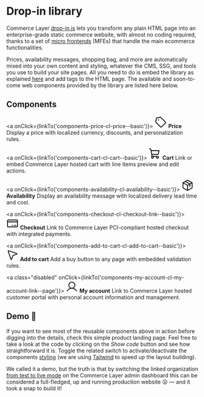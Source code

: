 
<Meta title={meta.title} />

# Drop-in library

Commerce Layer [drop-in.js](https://github.com/commercelayer/drop-in.js) lets you transform any plain HTML page into an enterprise-grade static commerce website, with almost no coding required, thanks to a set of [micro frontends](https://micro-frontends.org/) (MFEs) that handle the main ecommerce functionalities.

Prices, availability messages, shopping bag, and more are automatically mixed into your own content and styling, whatever the CMS, SSG, and tools you use to build your site pages. All you need to do is embed the library as explained [here](?path=/docs/getting-started--page) and add tags to the HTML page. The available and soon-to-come web components provided by the library are listed here below.

## Components

<div className="link-list">

  <a onClick={linkTo('components-price-cl-price--basic')}>
    <svg width="32" height="32" viewBox="0 0 32 32" fill="none" xmlns="http://www.w3.org/2000/svg">
      <path d="M15.3375 3.23738L5.25001 5.24988L3.23751 15.3374C3.20597 15.4984 3.21456 15.6648 3.26252 15.8218C3.31048 15.9787 3.39633 16.1215 3.51251 16.2374L16.5625 29.2874C16.6545 29.3815 16.7643 29.4563 16.8856 29.5073C17.0069 29.5584 17.1372 29.5847 17.2688 29.5847C17.4003 29.5847 17.5306 29.5584 17.6519 29.5073C17.7732 29.4563 17.883 29.3815 17.975 29.2874L29.2875 17.9749C29.3816 17.8829 29.4564 17.7731 29.5075 17.6518C29.5585 17.5305 29.5848 17.4002 29.5848 17.2686C29.5848 17.137 29.5585 17.0068 29.5075 16.8855C29.4564 16.7642 29.3816 16.6544 29.2875 16.5624L16.2375 3.51239C16.1216 3.39621 15.9788 3.31036 15.8219 3.2624C15.6649 3.21444 15.4986 3.20585 15.3375 3.23738V3.23738Z" stroke="black" stroke-width="2" stroke-linecap="round" stroke-linejoin="round"/>
      <path d="M10.5 12C11.3284 12 12 11.3284 12 10.5C12 9.67157 11.3284 9 10.5 9C9.67157 9 9 9.67157 9 10.5C9 11.3284 9.67157 12 10.5 12Z" fill="black"/>
    </svg>
    <span>
      <strong>Price</strong>
      Display a price with localized currency, discounts, and personalization rules.
    </span>
  </a>

  <a onClick={linkTo('components-cart-cl-cart--basic')}>
    <svg width="32" height="32" viewBox="0 0 32 32" fill="none" xmlns="http://www.w3.org/2000/svg">
      <path d="M23 23H8.725L5.2375 3.825C5.1967 3.59537 5.07691 3.38722 4.89887 3.23657C4.72082 3.08592 4.49572 3.00223 4.2625 3H2" stroke="black" stroke-width="2" stroke-linecap="round" stroke-linejoin="round"/>
      <path d="M10 28C11.3807 28 12.5 26.8807 12.5 25.5C12.5 24.1193 11.3807 23 10 23C8.61929 23 7.5 24.1193 7.5 25.5C7.5 26.8807 8.61929 28 10 28Z" stroke="black" stroke-width="2" stroke-linecap="round" stroke-linejoin="round"/>
      <path d="M23 28C24.3807 28 25.5 26.8807 25.5 25.5C25.5 24.1193 24.3807 23 23 23C21.6193 23 20.5 24.1193 20.5 25.5C20.5 26.8807 21.6193 28 23 28Z" stroke="black" stroke-width="2" stroke-linecap="round" stroke-linejoin="round"/>
      <path d="M7.8125 18H23.5125C23.98 18.0014 24.433 17.838 24.7919 17.5386C25.1508 17.2391 25.3927 16.8227 25.475 16.3625L27 8H6" stroke="black" stroke-width="2" stroke-linecap="round" stroke-linejoin="round"/>
    </svg>
    <span>
      <strong>Cart</strong>
      Link or embed Commerce Layer hosted cart with line items preview and edit actions.
    </span>
  </a>

  <a onClick={linkTo('components-availability-cl-availability--basic')}>
    <svg width="32" height="32" viewBox="0 0 32 32" fill="none" xmlns="http://www.w3.org/2000/svg">
      <path d="M28 22.1624V9.83741C27.999 9.65938 27.9512 9.48475 27.8612 9.33113C27.7712 9.17751 27.6423 9.05033 27.4875 8.96241L16.4875 2.77491C16.3393 2.68934 16.1711 2.64429 16 2.64429C15.8289 2.64429 15.6607 2.68934 15.5125 2.77491L4.5125 8.96241C4.35769 9.05033 4.22879 9.17751 4.13882 9.33113C4.04884 9.48475 4.00096 9.65938 4 9.83741V22.1624C4.00096 22.3404 4.04884 22.5151 4.13882 22.6687C4.22879 22.8223 4.35769 22.9495 4.5125 23.0374L15.5125 29.2249C15.6607 29.3105 15.8289 29.3555 16 29.3555C16.1711 29.3555 16.3393 29.3105 16.4875 29.2249L27.4875 23.0374C27.6423 22.9495 27.7712 22.8223 27.8612 22.6687C27.9512 22.5151 27.999 22.3404 28 22.1624V22.1624Z" stroke="black" stroke-width="2" stroke-linecap="round" stroke-linejoin="round"/>
      <path d="M22.125 19.0625V12.5625L10 5.875" stroke="black" stroke-width="2" stroke-linecap="round" stroke-linejoin="round"/>
      <path d="M27.8625 9.32495L16.1125 16L4.13751 9.32495" stroke="black" stroke-width="2" stroke-linecap="round" stroke-linejoin="round"/>
      <path d="M16.1125 16L16 29.35" stroke="black" stroke-width="2" stroke-linecap="round" stroke-linejoin="round"/>
    </svg>
    <span>
      <strong>Availability</strong>
      Display an availability message with localized delivery lead time and cost.
    </span>
  </a>

  <a onClick={linkTo('components-checkout-cl-checkout-link--basic')}>
    <svg width="32" height="32" viewBox="0 0 32 32" fill="none" xmlns="http://www.w3.org/2000/svg">
      <path d="M28 7H4C3.44772 7 3 7.44772 3 8V24C3 24.5523 3.44772 25 4 25H28C28.5523 25 29 24.5523 29 24V8C29 7.44772 28.5523 7 28 7Z" stroke="black" stroke-width="2" stroke-linecap="round" stroke-linejoin="round"/>
      <path d="M21 21H25" stroke="black" stroke-width="2" stroke-linecap="round" stroke-linejoin="round"/>
      <path d="M15 21H17" stroke="black" stroke-width="2" stroke-linecap="round" stroke-linejoin="round"/>
      <path d="M3 12.1125H29" stroke="black" stroke-width="2" stroke-linecap="round" stroke-linejoin="round"/>
    </svg>
    <span>
      <strong>Checkout</strong>
      Link to Commerce Layer PCI-compliant hosted checkout with integrated payments.
    </span>
  </a>

  <a onClick={linkTo('components-add-to-cart-cl-add-to-cart--basic')}>
    <svg width="32" height="32" viewBox="0 0 32 32" fill="none" xmlns="http://www.w3.org/2000/svg">
      <path d="M4.67498 5.94998L12 27.1125C12.3125 28.025 13.6125 28 13.9 27.075L16.85 17.5C16.8945 17.3435 16.979 17.2012 17.0951 17.0872C17.2113 16.9733 17.3551 16.8915 17.5125 16.85L27.075 13.9C28 13.6125 28.025 12.3125 27.1125 12L5.94998 4.67498C5.77217 4.61249 5.58032 4.60152 5.39655 4.64333C5.21278 4.68514 5.04457 4.77803 4.9113 4.9113C4.77803 5.04457 4.68514 5.21278 4.64333 5.39655C4.60152 5.58032 4.61249 5.77217 4.67498 5.94998V5.94998Z" stroke="black" stroke-width="2" stroke-linecap="round" stroke-linejoin="round"/>
    </svg>
    <span>
      <strong>Add to cart</strong>
      Add a buy button to any page with embedded validation rules.
    </span>
  </a>

  <a class="disabled" onClick={linkTo('components-my-account-cl-my-account-link--page')}>
    <svg width="32" height="32" viewBox="0 0 32 32" fill="none" xmlns="http://www.w3.org/2000/svg">
      <path d="M16 20C20.4183 20 24 16.4183 24 12C24 7.58172 20.4183 4 16 4C11.5817 4 8 7.58172 8 12C8 16.4183 11.5817 20 16 20Z" stroke="black" stroke-width="2" stroke-miterlimit="10"/>
      <path d="M3.875 26.9999C5.10367 24.8713 6.87104 23.1037 8.99944 21.8747C11.1278 20.6458 13.5423 19.9988 16 19.9988C18.4577 19.9988 20.8722 20.6458 23.0006 21.8747C25.129 23.1037 26.8963 24.8713 28.125 26.9999" stroke="black" stroke-width="2" stroke-linecap="round" stroke-linejoin="round"/>
    </svg>
    <span>
      <strong>My account</strong>
      Link to Commerce Layer hosted customer portal with personal account information and management.
    </span>
  </a>

</div>


## Demo 🚀

If you want to see most of the reusable components above in action before digging into the details, check this simple product landing page. Feel free to take a look at the code by clicking on the *Show code* button and see how straightforward it is. Toggle the related switch to activate/deactivate the components [styling](?path=/docs/getting-started--page#styling) (we are using [Tailwind](https://tailwindcss.com/) to speed up the layout building).

We called it a demo, but the truth is that by switching the linked organization [from test to live mode](https://docs.commercelayer.io/core/api-specification#environments) on the Commerce Layer admin dashboard this can be considered a full-fledged, up and running production website 😮 — and it took a snap to build it!

<Canvas withSource="close">
  <Story story={Basic} name="Drop-in library" />
</Canvas>

<ArgsTable story="Basic" />
